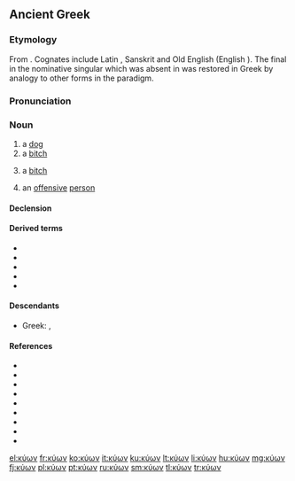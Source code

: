 ==Ancient Greek==

===Etymology===
From {{etyl|ine-pro|grc}} {{m|ine-pro|*ḱwṓ}}. Cognates include Latin {{m|la|canis}}, Sanskrit {{m|sa|श्वन्|tr=śván}} and Old English {{m|ang|hund}} (English {{m|en|hound}}). The final {{m|grc||-ν}} in the nominative singular which was absent in {{m|ine-pro|*ḱwṓ}} was restored in Greek by analogy to other forms in the paradigm.

===Pronunciation===
{{grc-IPA|w=κύ˘ων}}

===Noun===
{{grc-noun|head=κῠ́ων|κῠνός|m|g2=f|third}}

# a [[dog]]
# a [[bitch]]
# {{lb|grc|pejorative}} a [[bitch]] {{qualifier|used of women, to denote shamelessness or audacity}}
# an [[offensive]] [[person]]

====Declension====
{{grc-decl|form=MF-full|κύς|κῠνός|NS=κῠ́ων|VS=κῠ́ον, κῠ́ων|DP=κῠσῐ́, κῠσῐ́ν, κῠ́νεσσῐ}}

====Derived terms====
* {{l|grc|κῠνάγχη}}
* {{l|grc|κῠνίδιον}}
* {{l|grc|κῠνοδέσμη}}
* {{l|grc|κῠνόδους}}
* {{l|grc|κῠνόμαζον}}

====Descendants====
* Greek: {{l|el|κυνικός}}, {{l|el|κυνο-}}

====References====
* {{R:LSJ}}
* {{R:Middle Liddell}}
* {{R:Autenrieth}}
* {{R:Bailly}}
* {{R:BDAG}}
* {{R:Cunliffe}}
* {{R:Slater}}
* {{R:Strong's|G|2965}}
* {{R:Woodhouse}}

[[el:κύων]]
[[fr:κύων]]
[[ko:κύων]]
[[it:κύων]]
[[ku:κύων]]
[[lt:κύων]]
[[li:κύων]]
[[hu:κύων]]
[[mg:κύων]]
[[fj:κύων]]
[[pl:κύων]]
[[pt:κύων]]
[[ru:κύων]]
[[sm:κύων]]
[[tl:κύων]]
[[tr:κύων]]